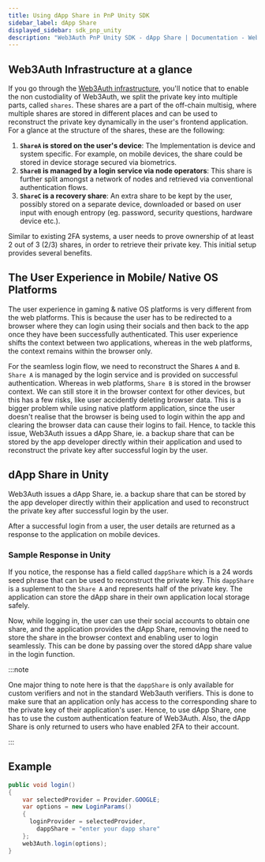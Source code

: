```yaml
---
title: Using dApp Share in PnP Unity SDK
sidebar_label: dApp Share
displayed_sidebar: sdk_pnp_unity
description: "Web3Auth PnP Unity SDK - dApp Share | Documentation - Web3Auth"
---
```



## Web3Auth Infrastructure at a glance

If you go through the [Web3Auth infrastructure](/infrastructure/), you'll notice that to enable the
non custodiality of Web3Auth, we split the private key into multiple parts, called `shares`. These
shares are a part of the off-chain multisig, where multiple shares are stored in different places
and can be used to reconstruct the private key dynamically in the user's frontend application. For a
glance at the structure of the shares, these are the following:

1. **`ShareA` is stored on the user's device**: The Implementation is device and system specific.
   For example, on mobile devices, the share could be stored in device storage secured via
   biometrics.
2. **`ShareB` is managed by a login service via node operators**: This share is further split
   amongst a network of nodes and retrieved via conventional authentication flows.
3. **`ShareC` is a recovery share**: An extra share to be kept by the user, possibly stored on a
   separate device, downloaded or based on user input with enough entropy (eg. password, security
   questions, hardware device etc.).

Similar to existing 2FA systems, a user needs to prove ownership of at least 2 out of 3 (2/3)
shares, in order to retrieve their private key. This initial setup provides several benefits.

## The User Experience in Mobile/ Native OS Platforms

The user experience in gaming & native OS platforms is very different from the web platforms. This
is because the user has to be redirected to a browser where they can login using their socials and
then back to the app once they have been successfully authenticated. This user experience shifts the
context between two applications, whereas in the web platforms, the context remains within the
browser only.

For the seamless login flow, we need to reconstruct the Shares `A` and `B`. `Share A` is managed by
the login service and is provided on successful authentication. Whereas in web platforms, `Share B`
is stored in the browser context. We can still store it in the browser context for other devices,
but this has a few risks, like user accidently deleting browser data. This is a bigger problem while
using native platform application, since the user doesn't realise that the browser is being used to
login within the app and clearing the browser data can cause their logins to fail. Hence, to tackle
this issue, Web3Auth issues a dApp Share, ie. a backup share that can be stored by the app developer
directly within their application and used to reconstruct the private key after successful login by
the user.

## dApp Share in Unity

Web3Auth issues a dApp Share, ie. a backup share that can be stored by the app developer directly
within their application and used to reconstruct the private key after successful login by the user.

After a successful login from a user, the user details are returned as a response to the application
on mobile devices.

### Sample Response in Unity

<UnityResponse />

If you notice, the response has a field called `dappShare` which is a 24 words seed phrase that can
be used to reconstruct the private key. This `dappShare` is a suplement to the `Share A` and
represents half of the private key. The application can store the dApp share in their own
application local storage safely.

Now, while logging in, the user can use their social accounts to obtain one share, and the
application provides the dApp Share, removing the need to store the share in the browser context and
enabling user to login seamlessly. This can be done by passing over the stored dApp share value in
the login function.

:::note

One major thing to note here is that the `dappShare` is only available for custom verifiers and not
in the standard Web3auth verifiers. This is done to make sure that an application only has access to
the corresponding share to the private key of their application's user. Hence, to use dApp Share,
one has to use the custom authentication feature of Web3Auth. Also, the dApp Share is only returned
to users who have enabled 2FA to their account.

:::

## Example

```cs
public void login()
{
    var selectedProvider = Provider.GOOGLE;
    var options = new LoginParams()
    {
      loginProvider = selectedProvider,
		dappShare = "enter your dapp share"
    };
    web3Auth.login(options);
}
```
